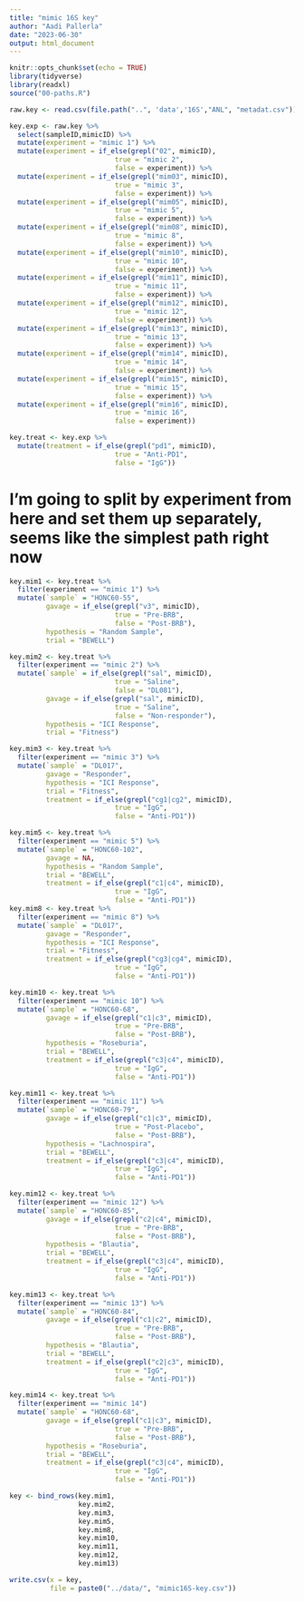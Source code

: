 ```yaml
---
title: "mimic 16S key"
author: "Aadi Pallerla"
date: "2023-06-30"
output: html_document
---
```


```r
knitr::opts_chunk$set(echo = TRUE)
library(tidyverse)
library(readxl)
source("00-paths.R")
```


```r
raw.key <- read.csv(file.path("..", 'data','16S',"ANL", "metadat.csv"))
```

```r
key.exp <- raw.key %>%
  select(sampleID,mimicID) %>%
  mutate(experiment = "mimic 1") %>%
  mutate(experiment = if_else(grepl("02", mimicID),
                          true = "mimic 2",
                          false = experiment)) %>%
  mutate(experiment = if_else(grepl("mim03", mimicID),
                          true = "mimic 3",
                          false = experiment)) %>%
  mutate(experiment = if_else(grepl("mim05", mimicID),
                          true = "mimic 5",
                          false = experiment)) %>%
  mutate(experiment = if_else(grepl("mim08", mimicID),
                          true = "mimic 8",
                          false = experiment)) %>%
  mutate(experiment = if_else(grepl("mim10", mimicID),
                          true = "mimic 10",
                          false = experiment)) %>%
  mutate(experiment = if_else(grepl("mim11", mimicID),
                          true = "mimic 11",
                          false = experiment)) %>%
  mutate(experiment = if_else(grepl("mim12", mimicID),
                          true = "mimic 12",
                          false = experiment)) %>%
  mutate(experiment = if_else(grepl("mim13", mimicID),
                          true = "mimic 13",
                          false = experiment)) %>%
  mutate(experiment = if_else(grepl("mim14", mimicID),
                          true = "mimic 14",
                          false = experiment)) %>%
  mutate(experiment = if_else(grepl("mim15", mimicID),
                          true = "mimic 15",
                          false = experiment)) %>%
  mutate(experiment = if_else(grepl("mim16", mimicID),
                          true = "mimic 16",
                          false = experiment))
```

```r

key.treat <- key.exp %>%
  mutate(treatment = if_else(grepl("pd1", mimicID),
                          true = "Anti-PD1",
                          false = "IgG"))

```

# I'm going to split by experiment from here and set them up separately, seems like the simplest path right now

```r
key.mim1 <- key.treat %>%
  filter(experiment == "mimic 1") %>%
  mutate(`sample` = "HONC60-55",
         gavage = if_else(grepl("v3", mimicID),
                          true = "Pre-BRB",
                          false = "Post-BRB"),
         hypothesis = "Random Sample",
         trial = "BEWELL")

key.mim2 <- key.treat %>%
  filter(experiment == "mimic 2") %>%
  mutate(`sample` = if_else(grepl("sal", mimicID),
                          true = "Saline",
                          false = "DL081"),
         gavage = if_else(grepl("sal", mimicID),
                          true = "Saline",
                          false = "Non-responder"),
         hypothesis = "ICI Response",
         trial = "Fitness")

key.mim3 <- key.treat %>%
  filter(experiment == "mimic 3") %>%
  mutate(`sample` = "DL017",
         gavage = "Responder",
         hypothesis = "ICI Response",
         trial = "Fitness",
         treatment = if_else(grepl("cg1|cg2", mimicID),
                          true = "IgG",
                          false = "Anti-PD1"))

key.mim5 <- key.treat %>%
  filter(experiment == "mimic 5") %>%
  mutate(`sample` = "HONC60-102",
         gavage = NA,
         hypothesis = "Random Sample",
         trial = "BEWELL",
         treatment = if_else(grepl("c1|c4", mimicID),
                          true = "IgG",
                          false = "Anti-PD1"))
key.mim8 <- key.treat %>%
  filter(experiment == "mimic 8") %>%
  mutate(`sample` = "DL017",
         gavage = "Responder",
         hypothesis = "ICI Response",
         trial = "Fitness",
         treatment = if_else(grepl("cg3|cg4", mimicID),
                          true = "IgG",
                          false = "Anti-PD1"))

key.mim10 <- key.treat %>%
  filter(experiment == "mimic 10") %>% 
  mutate(`sample` = "HONC60-68",
         gavage = if_else(grepl("c1|c3", mimicID),
                          true = "Pre-BRB",
                          false = "Post-BRB"),
         hypothesis = "Roseburia",
         trial = "BEWELL",
         treatment = if_else(grepl("c3|c4", mimicID),
                          true = "IgG",
                          false = "Anti-PD1"))

key.mim11 <- key.treat %>%
  filter(experiment == "mimic 11") %>%
  mutate(`sample` = "HONC60-79",
         gavage = if_else(grepl("c1|c3", mimicID),
                          true = "Post-Placebo",
                          false = "Post-BRB"),
         hypothesis = "Lachnospira",
         trial = "BEWELL",
         treatment = if_else(grepl("c3|c4", mimicID),
                          true = "IgG",
                          false = "Anti-PD1"))

key.mim12 <- key.treat %>%
  filter(experiment == "mimic 12") %>%
  mutate(`sample` = "HONC60-85",
         gavage = if_else(grepl("c2|c4", mimicID),
                          true = "Pre-BRB",
                          false = "Post-BRB"),
         hypothesis = "Blautia",
         trial = "BEWELL",
         treatment = if_else(grepl("c3|c4", mimicID),
                          true = "IgG",
                          false = "Anti-PD1"))

key.mim13 <- key.treat %>%
  filter(experiment == "mimic 13") %>%  
  mutate(`sample` = "HONC60-84",
         gavage = if_else(grepl("c1|c2", mimicID),
                          true = "Pre-BRB",
                          false = "Post-BRB"),
         hypothesis = "Blautia",
         trial = "BEWELL",
         treatment = if_else(grepl("c2|c3", mimicID),
                          true = "IgG",
                          false = "Anti-PD1"))

key.mim14 <- key.treat %>%
  filter(experiment == "mimic 14")  
  mutate(`sample` = "HONC60-68",
         gavage = if_else(grepl("c1|c3", mimicID),
                          true = "Pre-BRB",
                          false = "Post-BRB"),
         hypothesis = "Roseburia",
         trial = "BEWELL",
         treatment = if_else(grepl("c3|c4", mimicID),
                          true = "IgG",
                          false = "Anti-PD1"))
```

```r
key <- bind_rows(key.mim1,
                 key.mim2,
                 key.mim3,
                 key.mim5,
                 key.mim8,
                 key.mim10,
                 key.mim11,
                 key.mim12,
                 key.mim13)

write.csv(x = key, 
          file = paste0("../data/", "mimic16S-key.csv"))


```


